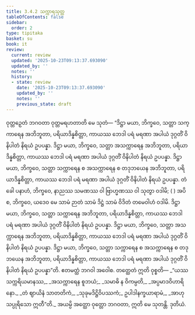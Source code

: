 ```yaml
---
title: 3.4.2 သက္ကာရသုတ္တ
tableOfContents: false
sidebar:
  order: 2
type: tipitaka
basket: su
book: it
review:
  current: review
  updated: '2025-10-23T09:13:37.693090'
  updated_by: ''
  notes: ''
  history:
  - state: review
    date: '2025-10-23T09:13:37.693090'
    updated_by: ''
    notes: ''
    previous_state: draft
---
```



<ReviewStatus review={frontmatter.review} showDetails={true} />

<HypothesisAnnotation frontmatter={frontmatter} />

<DynamicBreadcrumb />

<Division number="81" book="it" e="ch" v="18" p="245">

<Paragraph number="541" book="it">
ဝုတ္တဉှေတံ ဘဂဝတာ ဝုတ္တမရဟတာတိ မေ သုတံ—
</Paragraph>

<Paragraph number="542" book="it">
“ဒိဋ္ဌာ မယာ, ဘိက္ခဝေ, သတ္တာ သက္ကာရေန အဘိဘူတာ, ပရိယာဒိန္နစိတ္တာ, ကာယဿ ဘေဒါ ပရံ မရဏာ အပါယံ ဒုဂ္ဂတိံ ဝိနိပါတံ နိရယံ ဥပပန္နာ.
</Paragraph>

<Paragraph number="543" book="it">
ဒိဋ္ဌာ မယာ, ဘိက္ခဝေ, သတ္တာ အသက္ကာရေန အဘိဘူတာ, ပရိယာဒိန္နစိတ္တာ, ကာယဿ ဘေဒါ ပရံ မရဏာ အပါယံ ဒုဂ္ဂတိံ ဝိနိပါတံ နိရယံ ဥပပန္နာ.
</Paragraph>

<Paragraph number="544" book="it">
ဒိဋ္ဌာ မယာ, ဘိက္ခဝေ, သတ္တာ သက္ကာရေန စ အသက္ကာရေန စ တဒုဘယေန အဘိဘူတာ, ပရိယာဒိန္နစိတ္တာ, ကာယဿ ဘေဒါ ပရံ မရဏာ အပါယံ ဒုဂ္ဂတိံ ဝိနိပါတံ နိရယံ ဥပပန္နာ.
</Paragraph>

<Paragraph number="545" book="it">
တံ ခေါ ပနာဟံ, ဘိက္ခဝေ, နာညဿ သမဏဿ ဝါ ဗြာဟ္မဏဿ ဝါ သုတွာ ဝဒါမိ; ( ) အပိ စ, ဘိက္ခဝေ, ယဒေဝ မေ သာမံ ဉာတံ သာမံ ဒိဋ္ဌံ သာမံ ဝိဒိတံ တမေဝါဟံ ဝဒါမိ.
</Paragraph>

<Paragraph number="546" book="it">
ဒိဋ္ဌာ မယာ, ဘိက္ခဝေ, သတ္တာ သက္ကာရေန အဘိဘူတာ, ပရိယာဒိန္နစိတ္တာ, ကာယဿ ဘေဒါ ပရံ မရဏာ အပါယံ ဒုဂ္ဂတိံ ဝိနိပါတံ နိရယံ ဥပပန္နာ.
</Paragraph>

<Paragraph number="547" book="it">
ဒိဋ္ဌာ မယာ, ဘိက္ခဝေ, သတ္တာ အသက္ကာရေန အဘိဘူတာ, ပရိယာဒိန္နစိတ္တာ, ကာယဿ ဘေဒါ ပရံ မရဏာ အပါယံ ဒုဂ္ဂတိံ ဝိနိပါတံ နိရယံ ဥပပန္နာ.
</Paragraph>

<Paragraph number="548" book="it">
ဒိဋ္ဌာ မယာ, ဘိက္ခဝေ, သတ္တာ သက္ကာရေန စ အသက္ကာရေန စ တဒုဘယေန အဘိဘူတာ, ပရိယာဒိန္နစိတ္တာ, ကာယဿ ဘေဒါ ပရံ မရဏာ အပါယံ ဒုဂ္ဂတိံ ဝိနိပါတံ နိရယံ ဥပပန္နာ”တိ. ဧတမတ္ထံ ဘဂဝါ အဝေါစ. တတ္ထေတံ ဣတိ ဝုစ္စတိ—
</Paragraph>

<Paragraph number="549" type="verses" book="it">
_“ယဿ သက္ကရိယမာနဿ,_  
_အသက္ကာရေန စူဘယံ;_  
_သမာဓိ န ဝိကမ္ပတိ,_  
_အပ္ပမာဒဝိဟာရိနော._  

</Paragraph>

<Paragraph number="550" type="verses" book="it">
_တံ ဈာယိနံ သာတတိကံ,_  
_သုခုမဒိဋ္ဌိဝိပဿကံ;_  
ဥပါဒါနက္ခယာရာမံ,_  
_အာဟု သပ္ပုရိသော ဣတီ”တိ._  

</Paragraph>

<Paragraph number="551" book="it">
အယမ္ပိ အတ္ထော ဝုတ္တော ဘဂဝတာ, ဣတိ မေ သုတန္တိ.

</Paragraph>
</Division>

<Paragraph number="552" type="center" book="it">
ဒုတိယံ.
</Paragraph>